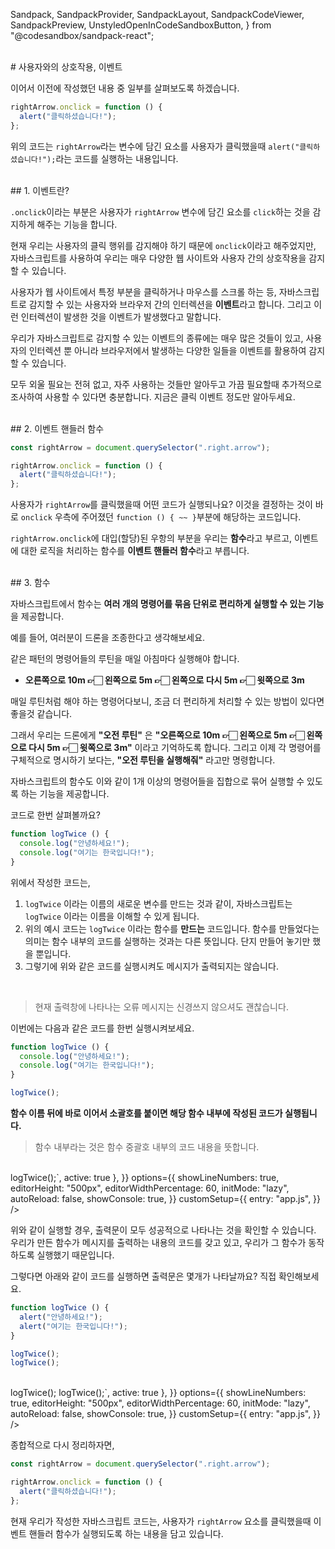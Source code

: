   Sandpack,
  SandpackProvider,
  SandpackLayout,
  SandpackCodeViewer,
  SandpackPreview,
  UnstyledOpenInCodeSandboxButton,
} from "@codesandbox/sandpack-react";

<br/>
# 사용자와의 상호작용, 이벤트

이어서 이전에 작성했던 내용 중 일부를 살펴보도록 하겠습니다.

```js copy
rightArrow.onclick = function () {
  alert("클릭하셨습니다!");
};
```

위의 코드는 `rightArrow`라는 변수에 담긴 요소를 사용자가 클릭했을때 `alert("클릭하셨습니다!");`라는 코드를 실행하는 내용입니다.

<br/>
## 1. 이벤트란?

`.onclick`이라는 부분은 사용자가 `rightArrow` 변수에 담긴 요소를 `click`하는 것을 감지하게 해주는 기능을 합니다.

현재 우리는 사용자의 클릭 행위를 감지해야 하기 때문에 `onclick`이라고 해주었지만, 자바스크립트를 사용하여 우리는 매우 다양한 웹 사이트와 사용자 간의 상호작용을 감지할 수 있습니다.

사용자가 웹 사이트에서 특정 부분을 클릭하거나 마우스를 스크롤 하는 등, 자바스크립트로 감지할 수 있는 사용자와 브라우저 간의 인터렉션을 **이벤트**라고 합니다. 그리고 이런 인터렉션이 발생한 것을 이벤트가 발생했다고 말합니다.

<Callout emoji="📌">
우리가 자바스크립트로 감지할 수 있는 이벤트의 종류에는 매우 많은 것들이 있고, 사용자의 인터렉션 뿐 아니라 브라우저에서 발생하는 다양한 일들을 이벤트를 활용하여 감지할 수 있습니다.

모두 외울 필요는 전혀 없고, 자주 사용하는 것들만 알아두고 가끔 필요할때 추가적으로 조사하여 사용할 수 있다면 충분합니다. 지금은 클릭 이벤트 정도만 알아두세요.
</Callout>

<br/>
## 2. 이벤트 핸들러 함수

```js copy
const rightArrow = document.querySelector(".right.arrow");

rightArrow.onclick = function () {
  alert("클릭하셨습니다!");
};
```

사용자가 `rightArrow`를 클릭했을때 어떤 코드가 실행되나요? 이것을 결정하는 것이 바로 `onclick` 우측에 주어졌던 `function () { ~~ }`부분에 해당하는 코드입니다.

`rightArrow.onclick`에 대입(할당)된 우항의 부분을 우리는 **함수**라고 부르고, 이벤트에 대한 로직을 처리하는 함수를 **이벤트 핸들러 함수**라고 부릅니다.

<br/>
## 3. 함수

자바스크립트에서 함수는 **여러 개의 명령어를 묶음 단위로 편리하게 실행할 수 있는 기능**을 제공합니다.

예를 들어, 여러분이 드론을 조종한다고 생각해보세요.

같은 패턴의 명령어들의 루틴을 매일 아침마다 실행해야 합니다.

- **오른쪽으로 10m 👉🏻 왼쪽으로 5m 👉🏻 왼쪽으로 다시 5m 👉🏻 윗쪽으로 3m**

매일 루틴처럼 해야 하는 명령어다보니, 조금 더 편리하게 처리할 수 있는 방법이 있다면 좋을것 같습니다.

그래서 우리는 드론에게 **"오전 루틴"** 은 **"오른쪽으로 10m 👉🏻 왼쪽으로 5m 👉🏻 왼쪽으로 다시 5m 👉🏻 윗쪽으로 3m"** 이라고 기억하도록 합니다. 그리고 이제 각 명령어를 구체적으로 명시하기 보다는, **"오전 루틴을 실행해줘"** 라고만 명령합니다.

자바스크립트의 함수도 이와 같이 1개 이상의 명령어들을 집합으로 묶어 실행할 수 있도록 하는 기능을 제공합니다.

코드로 한번 살펴볼까요?

```js copy
function logTwice () {
  console.log("안녕하세요!");
  console.log("여기는 한국입니다!");
}
```

위에서 작성한 코드는,

1. `logTwice` 이라는 이름의 새로운 변수를 만드는 것과 같이, 자바스크립트는 `logTwice` 이라는 이름을 이해할 수 있게 됩니다.
2. 위의 예시 코드는 `logTwice` 이라는 함수를 **만드는** 코드입니다. 함수를 만들었다는 의미는 함수 내부의 코드를 실행하는 것과는 다른 뜻입니다. 단지 만들어 놓기만 했을 뿐입니다.
3. 그렇기에 위와 같은 코드를 실행시켜도 메시지가 출력되지는 않습니다.

<br/>
<Sandpack
  template="vanilla"
  theme={nightOwl}
  files={{
    "/app.js": {
      code: `function logTwice () {
  console.log("안녕하세요!");
  console.log("여기는 한국입니다!");
}`,
      active: true
    },
  }}
  options={{
    showLineNumbers: true,
    editorHeight: "500px",
    editorWidthPercentage: 60,
    initMode: "lazy",
    autoReload: false,
    showConsole: true,
  }}
customSetup={{
    entry: "app.js",
  }}
/>

> 현재 출력창에 나타나는 오류 메시지는 신경쓰지 않으셔도 괜찮습니다.

이번에는 다음과 같은 코드를 한번 실행시켜보세요.

```js copy showLineNumbers /logTwice();/
function logTwice () {
  console.log("안녕하세요!");
  console.log("여기는 한국입니다!");
}

logTwice();
```

**함수 이름 뒤에 바로 이어서 소괄호를 붙이면 해당 함수 내부에 작성된 코드가 실행됩니다.**

> 함수 내부라는 것은 함수 중괄호 내부의 코드 내용을 뜻합니다.

<br/>
<Sandpack
  template="vanilla"
  theme={nightOwl}
  files={{
    "/app.js": {
      code: `function logTwice () {
  console.log("안녕하세요!");
  console.log("여기는 한국입니다!");
}

logTwice();`,
      active: true
    },
  }}
  options={{
    showLineNumbers: true,
    editorHeight: "500px",
    editorWidthPercentage: 60,
    initMode: "lazy",
    autoReload: false,
    showConsole: true,
  }}
customSetup={{
    entry: "app.js",
  }}
/>

위와 같이 실행할 경우, 출력문이 모두 성공적으로 나타나는 것을 확인할 수 있습니다. 우리가 만든 함수가 메시지를 출력하는 내용의 코드를 갖고 있고, 우리가 그 함수가 동작하도록 실행했기 때문입니다.

그렇다면 아래와 같이 코드를 실행하면 출력문은 몇개가 나타날까요? 직접 확인해보세요.

```js copy showLineNumbers /logTwice();/
function logTwice () {
  alert("안녕하세요!");
  alert("여기는 한국입니다!");
}

logTwice();
logTwice();
```

<br/>
<Sandpack
  template="vanilla"
  theme={nightOwl}
  files={{
    "/app.js": {
      code: `function logTwice () {
  console.log("안녕하세요!");
  console.log("여기는 한국입니다!");
}

logTwice();
logTwice();`,
      active: true
    },
  }}
  options={{
    showLineNumbers: true,
    editorHeight: "500px",
    editorWidthPercentage: 60,
    initMode: "lazy",
    autoReload: false,
    showConsole: true,
  }}
customSetup={{
    entry: "app.js",
  }}
/>

종합적으로 다시 정리하자면,

```js copy
const rightArrow = document.querySelector(".right.arrow");

rightArrow.onclick = function () {
  alert("클릭하셨습니다!");
};
```

현재 우리가 작성한 자바스크립트 코드는, 사용자가 `rightArrow` 요소를 클릭했을때 이벤트 핸들러 함수가 실행되도록 하는 내용을 담고 있습니다.

<br/>
<br/>
<br/>
<Giscus
  repo="crwdu/lms-contents-js101"
  repoId="R_kgDOL2ikqQ"
  category="Q&A"
  categoryId="DIC_kwDOL2ikqc4CgSAu"
  mapping="pathname"
  reactionsEnabled="1"
  strict="1"
  emitMetadata="0"
  inputPosition="top"
  theme="preferred_color_scheme"
  lang="ko"
  loading="lazy"
/>
